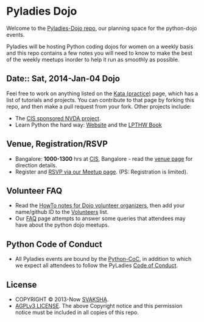 = Pyladies Dojo =
Welcome to the [https://github.com/svaksha/pyladies-dojo/ Pyladies-Dojo repo], our planning space for the python-dojo events.

Pyladies will be hosting Python coding dojos for women on a weekly basis and this repo contains a few notes you will need to know to make the best of the weekly meetups inorder to help it run as smoothly as possible.


== Date:: Sat, 2014-Jan-04 Dojo ==
Feel free to work on anything listed on the [https://github.com/svaksha/pyladies-dojo/blob/master/Kata.mediawiki Kata (practice)] page, which has a list of tutorials and projects. You can contribute to that page by forking this repo, and then make a pull request from your fork. Other projects include:
* The [https://github.com/svaksha/pyladies-dojo/blob/master/Jobs-FOSS/CIS.mediawiki CIS sponsored NVDA project].
* Learn Python the hard way: [http://learnpythonthehardway.org Website] and the [http://learnpythonthehardway.org/book/ LPTHW Book]


== Venue, Registration/RSVP ==
* Bangalore: '''1000-1300''' hrs at [http://cis-india.org/about CIS], Bangalore - read the [https://github.com/svaksha/pyladies-dojo/blob/master/Venue-BLR.mediawiki venue page] for direction details.
* Register and [https://www.meetup.com/PyladiesBangalore/ RSVP via our Meetup page]. (PS: Registration is limited).


== Volunteer FAQ ==
* Read the [https://github.com/svaksha/pyladies-dojo/blob/master/VolunteerHandbook/VenueHowto.mediawiki HowTo notes for Dojo volunteer organizers], then add your name/github ID to the [https://github.com/svaksha/pyladies-dojo/blob/master/VolunteerHandbook/Volunteers.mediawiki Volunteers] list.
* Our [https://github.com/svaksha/pyladies-dojo/blob/master/FAQ.mediawiki FAQ] page attempts to answer some queries that attendees may have about the python dojo meetups.


== Python Code of Conduct ==
* All Pyladies events are bound by the [http://www.python.org/psf/codeofconduct/ Python-CoC], in addition to which we expect all attendees to follow the PyLadies [http://www.pyladies.com/CodeOfConduct/ Code of Conduct].


== License ==
* COPYRIGHT © 2013-Now [https://github.com/svaksha SVAKSHA].
* [http://www.gnu.org/licenses/agpl.html AGPLv3 LICENSE]. The above Copyright notice and this permission notice must be included in all copies of this repo.
